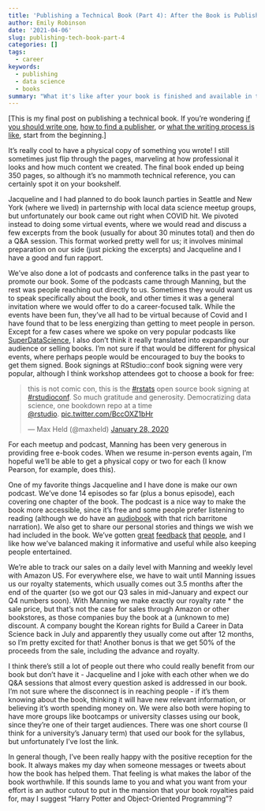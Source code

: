 ```yaml
---
title: 'Publishing a Technical Book (Part 4): After the Book is Published'
author: Emily Robinson
date: '2021-04-06'
slug: publishing-tech-book-part-4
categories: []
tags: 
  - career
keywords:
  - publishing
  - data science
  - books
summary: "What it's like after your book is finished and available in the wild."
---
```


[This is my final post on publishing a technical book. If you're wondering [if you should write one](https://hookedondata.org/publishing-tech-book-part-1/), [how to find a publisher](https://hookedondata.org/publishing-tech-book-part-2/), or [what the writing process is like](https://hookedondata.org/publishing-tech-book-part-3/), start from the beginning.]

It’s really cool to have a physical copy of something you wrote! I still sometimes just flip through the pages, marveling at how professional it looks and how much content we created. The final book ended up being 350 pages, so although it's no mammoth technical reference, you can certainly spot it on your bookshelf. 

Jacqueline and I had planned to do book launch parties in Seattle and New York (where we lived) in parternship with local data science meetup groups, but unfortunately our book came out right when COVID hit. We pivoted instead to doing some virtual events, where we would read and discuss a few excerpts from the book (usually for about 30 minutes total) and then do a Q&A session. This format worked pretty well for us; it involves minimal preparation on our side (just picking the excerpts) and Jacqueline and I have a good and fun rapport. 

We’ve also done a lot of podcasts and conference talks in the past year to promote our book. Some of the podcasts came through Manning, but the rest was people reaching out directly to us. Sometimes they would want us to speak specifically about the book, and other times it was a general invitation where we would offer to do a career-focused talk. While the events have been fun, they’ve all had to be virtual because of Covid and I have found that to be less energizing than getting to meet people in person. Except for a few cases where we spoke on very popular podcasts like [SuperDataScience](https://www.superdatascience.com/podcast), I also don’t think it really translated into expanding our audience or selling books. I'm not sure if that would be different for physical events, where perhaps people would be encouraged to buy the books to get them signed. Book signings  at RStudio::conf book signing were very popular, although I think workshop attendees got to choose a book for free: 

<blockquote class="twitter-tweet"><p lang="en" dir="ltr">this is not comic con, this is the <a href="https://twitter.com/hashtag/rstats?src=hash&amp;ref_src=twsrc%5Etfw">#rstats</a> open source book signing at <a href="https://twitter.com/hashtag/rstudioconf?src=hash&amp;ref_src=twsrc%5Etfw">#rstudioconf</a>. So much gratitude and generosity. Democratizing data science, one bookdown repo at a time<br> <a href="https://twitter.com/rstudio?ref_src=twsrc%5Etfw">@rstudio</a>. <a href="https://t.co/BccOXZ1bHr">pic.twitter.com/BccOXZ1bHr</a></p>&mdash; Max Held (@maxheld) <a href="https://twitter.com/maxheld/status/1221985368657952769?ref_src=twsrc%5Etfw">January 28, 2020</a></blockquote> <script async src="https://platform.twitter.com/widgets.js" charset="utf-8"></script>

For each meetup and podcast, Manning has been very generous in providing free e-book codes. When we resume in-person events again, I’m hopeful we’ll be able to get a physical copy or two for each (I know Pearson, for example, does this). 

One of my favorite things Jacqueline and I have done is make our own podcast. We’ve done 14 episodes so far (plus a bonus episode), each covering one chapter of the book. The podcast is a nice way to make the book more accessible, since it’s free and some people prefer listening to reading (although we do have an [audiobook](https://livebook.manning.com/book/build-a-career-in-data-science/chapter-1?origin=product-liveaudio-upsell) with that rich barritone narration). We also get to share our personal stories and things we wish we had included in the book. We've gotten [great](https://twitter.com/nic_crane/status/1359861793787695118?s=20) [feedback](https://twitter.com/PipingHotData/status/1379005669756579843?s=20) [that](https://twitter.com/so_xinteresting/status/1370713947968581637?s=20) [people](https://www.linkedin.com/feed/update/urn:li:activity:6783060201911193600/), and I like how we've balanced making it informative and useful while also keeping people entertained.

We're able to track our sales on a daily level with Manning and weekly level with Amazon US. For everywhere else, we have to wait until Manning issues us our royalty statements, which usually comes out 3.5 months after the end of the quarter (so we got our Q3 sales in mid-January and expect our Q4 numbers soon). With Manning we make exactly our royalty rate * the sale price, but that's not the case for sales through Amazon or other bookstores, as those companies buy the book at a (unknown to me) discount. A company bought the Korean rights for Build a Career in Data Science back in July and apparently they usually come out after 12 months, so I'm pretty excited for that! Another bonus is that we get 50% of the proceeds from the sale, including the advance and royalty. 

I think there’s still a lot of people out there who could really benefit from our book but don’t have it - Jacqueline and I joke with each other when we do Q&A sessions that almost every question asked is addressed in our book. I’m not sure where the disconnect is in reaching people - if it’s them knowing about the book, thinking it will have new relevant information, or believing it’s worth spending money on. We were also both were hoping to have more groups like bootcamps or university classes using our book, since they're one of their target audiences. There was one short course (I think for a university's January term) that used our book for the syllabus, but unfortunately I've lost the link. 

In general though, I’ve been really happy with the positive reception for the book. It always makes my day when someone messages or tweets about how the book has helped them. That feeling is what makes the labor of the book worthwhile. If this sounds lame to you and what you want from your effort is an author cutout to put in the mansion that your book royalties paid for, may I suggest “Harry Potter and Object-Oriented Programming”?
